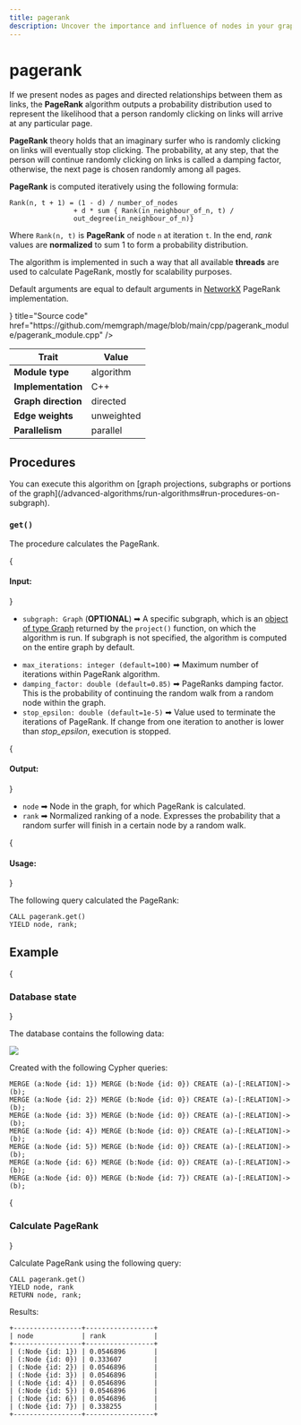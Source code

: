 ```yaml
---
title: pagerank
description: Uncover the importance and influence of nodes in your graph data by utilizing Memgraph's pagerank algorithm. Access expert instructions and comprehensive documentation as well for helpful insights. 
---
```



# pagerank

If we present nodes as pages and directed relationships between them as links, the
**PageRank** algorithm outputs a probability distribution used to represent the
likelihood that a person randomly clicking on links will arrive at any
particular page.

**PageRank** theory holds that an imaginary surfer who is randomly clicking on
links will eventually stop clicking. The probability, at any step, that the
person will continue randomly clicking on links is called a damping factor,
otherwise, the next page is chosen randomly among all pages.

**PageRank** is computed iteratively using the following formula:

```
Rank(n, t + 1) = (1 - d) / number_of_nodes
                + d * sum { Rank(in_neighbour_of_n, t) /
                out_degree(in_neighbour_of_n)}
```

Where `Rank(n, t)` is **PageRank** of node `n` at iteration `t`. In the end, *rank*
values are **normalized** to sum 1 to form a probability distribution.

The algorithm is implemented in such a way that all available **threads** are
used to calculate PageRank, mostly for scalability purposes.

Default arguments are equal to default arguments in
[NetworkX](https://networkx.org/documentation/stable/reference/algorithms/generated/networkx.algorithms.link_analysis.pagerank_alg.pagerank.html)
PageRank implementation.

<Cards>
  <Card
    icon={<GitHub />}
    title="Source code"
    href="https://github.com/memgraph/mage/blob/main/cpp/pagerank_module/pagerank_module.cpp"
  />
</Cards>

| Trait               | Value      |
| ------------------- | ---------- |
| **Module type**     | algorithm  |
| **Implementation**  | C++        |
| **Graph direction** | directed   |
| **Edge weights**    | unweighted |
| **Parallelism**     | parallel   |

## Procedures

<Callout type="info">
You can execute this algorithm on [graph projections, subgraphs or portions of the graph](/advanced-algorithms/run-algorithms#run-procedures-on-subgraph).
</Callout>

### `get()`

The procedure calculates the PageRank. 

{<h4> Input: </h4>}

- `subgraph: Graph` (**OPTIONAL**) ➡ A specific subgraph, which is an [object of type Graph](/advanced-algorithms/run-algorithms#run-procedures-on-subgraph) returned by the `project()` function, on which the algorithm is run. 
If subgraph is not specified, the algorithm is computed on the entire graph by default.

* `max_iterations: integer (default=100)` ➡ Maximum number of iterations within PageRank
  algorithm.
* `damping_factor: double (default=0.85)` ➡ PageRanks damping factor. This is the
  probability of continuing the random walk from a random node within the graph.
* `stop_epsilon: double (default=1e-5)` ➡ Value used to terminate the iterations of
  PageRank. If change from one iteration to another is lower than
  *stop_epsilon*, execution is stopped.

{<h4> Output: </h4>}

* `node` ➡ Node in the graph, for which PageRank is calculated.
* `rank` ➡ Normalized ranking of a node. Expresses the probability that a random
  surfer will finish in a certain node by a random walk.

{<h4> Usage: </h4>}

The following query calculated the PageRank:

```cypher
CALL pagerank.get()
YIELD node, rank;
```

## Example

<Steps>

{<h3> Database state </h3>} 

The database contains the following data: 

![](/pages/advanced-algorithms/available-algorithms/pagerank/memgraph-pagerank.png)

Created with the following Cypher queries:

```cypher
MERGE (a:Node {id: 1}) MERGE (b:Node {id: 0}) CREATE (a)-[:RELATION]->(b);
MERGE (a:Node {id: 2}) MERGE (b:Node {id: 0}) CREATE (a)-[:RELATION]->(b);
MERGE (a:Node {id: 3}) MERGE (b:Node {id: 0}) CREATE (a)-[:RELATION]->(b);
MERGE (a:Node {id: 4}) MERGE (b:Node {id: 0}) CREATE (a)-[:RELATION]->(b);
MERGE (a:Node {id: 5}) MERGE (b:Node {id: 0}) CREATE (a)-[:RELATION]->(b);
MERGE (a:Node {id: 6}) MERGE (b:Node {id: 0}) CREATE (a)-[:RELATION]->(b);
MERGE (a:Node {id: 0}) MERGE (b:Node {id: 7}) CREATE (a)-[:RELATION]->(b);
```

{<h3> Calculate PageRank </h3>} 

Calculate PageRank using the following query:

```cypher
CALL pagerank.get()
YIELD node, rank
RETURN node, rank;
```

Results:

```plaintext
+-----------------+-----------------+
| node            | rank            |
+-----------------+-----------------+
| (:Node {id: 1}) | 0.0546896       |
| (:Node {id: 0}) | 0.333607        |
| (:Node {id: 2}) | 0.0546896       |
| (:Node {id: 3}) | 0.0546896       |
| (:Node {id: 4}) | 0.0546896       |
| (:Node {id: 5}) | 0.0546896       |
| (:Node {id: 6}) | 0.0546896       |
| (:Node {id: 7}) | 0.338255        |
+-----------------+-----------------+
```

</Steps>